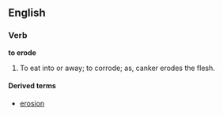 ==English==

===Verb===

'''to erode'''

#To eat into or away; to corrode; as, canker erodes the flesh.

====Derived terms====
*[[erosion]]